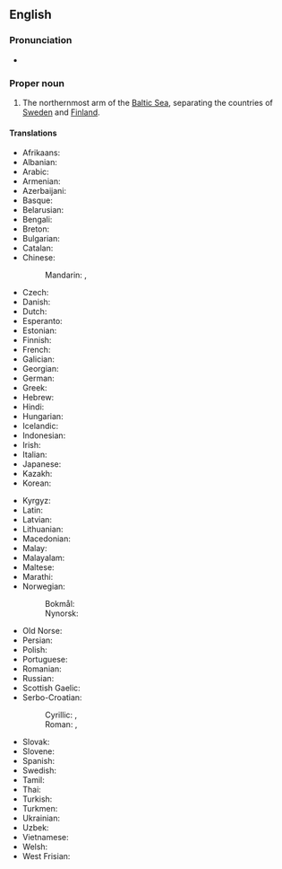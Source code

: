 ==English==
{{wikipedia}}

===Pronunciation===
* {{IPA|en|/ˌɡʌlf əv ˈbɒθniə/}}

===Proper noun===
{{en-proper noun|head=[[gulf|Gulf]] [[of]] [[Bothnia]]}}

# The northernmost arm of the [[Baltic Sea]], separating the countries of [[Sweden]] and [[Finland]].

====Translations====
{{trans-top|arm of the Baltic}}
* Afrikaans: {{t|af|Botniese Golf}}
* Albanian: {{t|sq|gjiri Botnia}}
* Arabic: {{t|ar|خَلِيج بُوْثْنِيَا|m}}
* Armenian: {{t+|hy|Բոտնիկ ծոց|sc=Armn}}
* Azerbaijani: {{t+|az|Botniya körfəzi}}
* Basque: {{t|eu|Botniako Golkoa}}
* Belarusian: {{t|be|Батні́чны залі́ў|m}}
* Bengali: {{t|bn|বথনিয়া উপসাগর}}
* Breton: {{t|br|Pleg-mor Botnia|m}}
* Bulgarian: {{t|bg|Ботнически залив|m}}
* Catalan: {{t|ca|golf de Bòtnia|m}}
* Chinese:
*: Mandarin: {{t+|cmn|波的尼亞灣}}, {{t+|cmn|波的尼亚湾|tr=Bōdìníyà wān}}
* Czech: {{t+|cs|Botnický záliv|m}}
* Danish: {{t|da|Den Botniske Bugt|c}}
* Dutch: {{t|nl|Botnische Golf|f}}
* Esperanto: {{t|eo|Botnia golfo}}
* Estonian: {{t|et|Põhjalaht}}
* Finnish: {{t+|fi|Pohjanlahti}}
* French: {{t|fr|golfe de Botnie|m}}
* Galician: {{t|gl|Golfo de Botnia|m}}
* Georgian: {{t|ka|ბოტნიის ყურე}}
* German: {{t+|de|Bottnischer Meerbusen|m}}
* Greek: {{t|el|Βοθνιακός κόλπος|m}}
* Hebrew: {{t|he|המפרץ הבוטני|m|tr=ha-mifráts ha-bútni}}
* Hindi: {{t|hi|बोथ्निया की खाड़ी}}
* Hungarian: {{t|hu|Botteni-öböl}}
* Icelandic: {{t|is|Helsingjabotn|m}}
* Indonesian: {{t|id|Teluk Bothnia}}
* Irish: {{t|ga|Murascaill Bhotnia|f}}
* Italian: {{t|it|golfo di Botnia|m}}
* Japanese: {{t|ja|ボスニア湾|tr=Bosunia-wan}}
* Kazakh: {{t|kk|Ботния шығанағы}}
* Korean: {{t|ko|보트니아 만}}
{{trans-mid}}
* Kyrgyz: {{t|ky|Ботния булуңу}}
* Latin: {{t|la|Sinus Bothnicus|m}}
* Latvian: {{t|lv|Botnijas līcis|m}}
* Lithuanian: {{t|lt|Botnijos įlanka|f}}
* Macedonian: {{t|mk|Ботниски Залив|m}}
* Malay: {{t|ms|Teluk Bothnia}}
* Malayalam: {{t|ml|ബൊത്നിയ ഉൾക്കടലും}}
* Maltese: {{t|mt|Golf tal-Botnja|m}}
* Marathi: {{t|mr|बोथनियाचे आखात}}
* Norwegian:
*: Bokmål: {{t|nb|Bottenvika|m}}
*: Nynorsk: {{t|nn|Bottenvika|m}}
* Old Norse: {{t|non|Helsingjabotn|m}}
* Persian: {{t|fa|خلیج بوتنی|tr=xalij bôtni}}
* Polish: {{t+|pl|Zatoka Botnicka|f}}
* Portuguese: {{t|pt|Golfo de Bótnia|m}}
* Romanian: {{t|ro|Golful Botnic|m}}
* Russian: {{t+|ru|Ботнический зали́в|m}}
* Scottish Gaelic: {{t|gd|An Camas Boitnia|f}}
* Serbo-Croatian: 
*: Cyrillic: {{t|sh|Ботнијски залив|m}}, {{t|sh|Ботнијски заљев|m}}
*: Roman: {{t|sh|Botnijski zaliv|m}}, {{t|sh|Botnijski zaljev|m}}
* Slovak: {{t|sk|Botnický záliv|m}}
* Slovene: {{t|sl|Botniški zaliv|m}}
* Spanish: {{t|es|golfo de Botnia|m}}
* Swedish: {{t+|sv|Bottniska viken|c}}
* Tamil: {{t|ta|பொத்னியா வளைகுடா}}
* Thai: {{t|th|อ่าวบอทเนีย|tr=àao bɔ̀ɔt-niia}}
* Turkish: {{t|tr|Botniya Körfezi}}
* Turkmen: {{t|tk|Botniýa aýlagy}}
* Ukrainian: {{t|uk|Бо́тнічна зато́ка|f}}
* Uzbek: {{t|uz|Botniya qoʻltigʻi}}
* Vietnamese: {{t|vi|Vịnh Bothnia}}
* Welsh: {{t|cy|Gwlff Bothnia|m}}
* West Frisian: {{t|fy|Botnyske Golf}}
{{trans-bottom}}

{{topics|en|Finland|Gulfs|Sweden}}